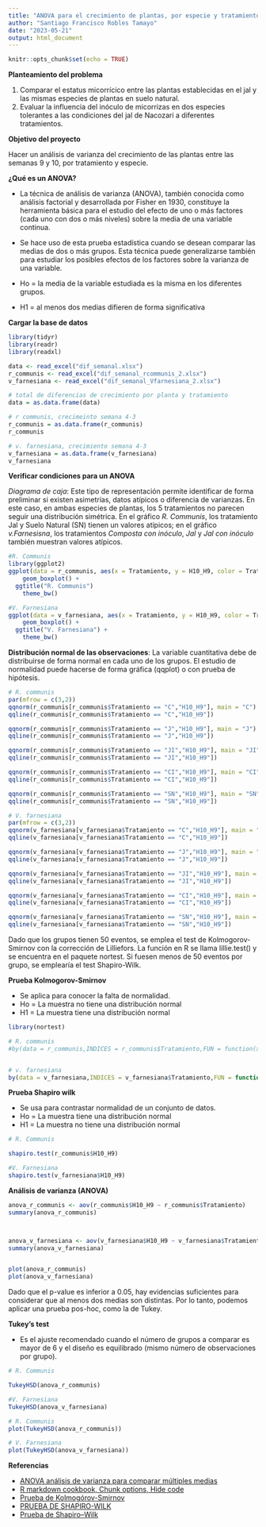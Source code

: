 ---
title: "ANOVA para el crecimiento de plantas, por especie y tratamiento, entre la semanas 9 y 10"
author: "Santiago Francisco Robles Tamayo"
date: "2023-05-21"
output: html_document
---

```{r setup, include=FALSE}
knitr::opts_chunk$set(echo = TRUE)
```

**Planteamiento del problema**

1. Comparar el estatus micorrícico entre las plantas establecidas en el jal y las mismas especies de plantas en suelo natural.
2. Evaluar la influencia del inóculo de micorrizas en dos especies tolerantes a las condiciones del jal de Nacozari a diferentes tratamientos.


**Objetivo del proyecto**

Hacer un análisis de varianza del crecimiento de las plantas entre las semanas 9 y 10, por tratamiento y especie.

**¿Qué es un ANOVA?**

* La técnica de análisis de varianza (ANOVA), también conocida como análisis factorial y desarrollada por Fisher en 1930, constituye la herramienta básica para el estudio del efecto de uno o más factores (cada uno con dos o más niveles) sobre la media de una variable continua.

* Se hace uso de esta prueba estadística cuando se desean comparar las medias de dos o más grupos. Esta técnica puede generalizarse también para estudiar los posibles efectos de los factores sobre la varianza de una variable.

* Ho = la media de la variable estudiada es la misma en los diferentes grupos.

* H1 = al menos dos medias difieren de forma significativa



**Cargar la base de datos**

```{r datos}
library(tidyr)
library(readr)
library(readxl)

data <- read_excel("dif_semanal.xlsx")
r_communis <- read_excel("dif_semanal_rcommunis_2.xlsx")
v_farnesiana <- read_excel("dif_semanal_Vfarnesiana_2.xlsx")

# total de diferencias de crecimiento por planta y tratamiento
data = as.data.frame(data)

# r communis, crecimeinto semana 4-3
r_communis = as.data.frame(r_communis)
r_communis

# v. farnesiana, crecimiento semana 4-3
v_farnesiana = as.data.frame(v_farnesiana)
v_farnesiana

```


**Verificar condiciones para un ANOVA**

*Diagrama de caja*: Este tipo de representación permite identificar de forma preliminar si existen asimetrías, datos atípicos o diferencia de varianzas. En este caso, en ambas especies de plantas, los 5 tratamientos no parecen seguir una distribución simétrica. En el gráfico *R. Communis*, los tratamiento Jal y Suelo Natural (SN) tienen un valores atípicos; en el gráfico *v.Farnesisna*, los tratamientos *Composta con inóculo*, *Jal* y *Jal con inóculo* también muestran valores atípicos.


```{r Diagrama de cajas, results='hide'}

#R. Communis
library(ggplot2)
ggplot(data = r_communis, aes(x = Tratamiento, y = H10_H9, color = Tratamiento)) +
    geom_boxplot() +
  ggtitle("R. Communis")
    theme_bw()

```

```{R Diagrama de cajas 2, results='hide'}

#V. Farnesiana
ggplot(data = v_farnesiana, aes(x = Tratamiento, y = H10_H9, color = Tratamiento)) +
    geom_boxplot() +
  ggtitle("V. Farnesiana") +
    theme_bw()

```


**Distribución normal de las observaciones**: La variable cuantitativa debe de distribuirse de forma normal en cada uno de los grupos. El estudio de normalidad puede hacerse de forma gráfica (qqplot) o con prueba de hipótesis.



```{r condiciones de normalidad}

# R. communis
par(mfrow = c(3,2))
qqnorm(r_communis[r_communis$Tratamiento == "C","H10_H9"], main = "C")
qqline(r_communis[r_communis$Tratamiento == "C","H10_H9"])

qqnorm(r_communis[r_communis$Tratamiento == "J","H10_H9"], main = "J")
qqline(r_communis[r_communis$Tratamiento == "J","H10_H9"])

qqnorm(r_communis[r_communis$Tratamiento == "JI","H10_H9"], main = "JI")
qqline(r_communis[r_communis$Tratamiento == "JI","H10_H9"])

qqnorm(r_communis[r_communis$Tratamiento == "CI","H10_H9"], main = "CI")
qqline(r_communis[r_communis$Tratamiento == "CI","H10_H9"])

qqnorm(r_communis[r_communis$Tratamiento == "SN","H10_H9"], main = "SN")
qqline(r_communis[r_communis$Tratamiento == "SN","H10_H9"])

```

```{r condiciones de normalidad 2}

# V. farnesiana
par(mfrow = c(3,2))
qqnorm(v_farnesiana[v_farnesiana$Tratamiento == "C","H10_H9"], main = "C")
qqline(v_farnesiana[v_farnesiana$Tratamiento == "C","H10_H9"])

qqnorm(v_farnesiana[v_farnesiana$Tratamiento == "J","H10_H9"], main = "J")
qqline(v_farnesiana[v_farnesiana$Tratamiento == "J","H10_H9"])

qqnorm(v_farnesiana[v_farnesiana$Tratamiento == "JI","H10_H9"], main = "JI")
qqline(v_farnesiana[v_farnesiana$Tratamiento == "JI","H10_H9"])

qqnorm(v_farnesiana[v_farnesiana$Tratamiento == "CI","H10_H9"], main = "CI")
qqline(v_farnesiana[v_farnesiana$Tratamiento == "CI","H10_H9"])

qqnorm(v_farnesiana[v_farnesiana$Tratamiento == "SN","H10_H9"], main = "SN")
qqline(v_farnesiana[v_farnesiana$Tratamiento == "SN","H10_H9"])


```



Dado que los grupos tienen 50 eventos, se emplea el test de Kolmogorov-Smirnov con la corrección de Lilliefors. La función en R se llama lillie.test() y se encuentra en el paquete nortest. Si fuesen menos de 50 eventos por grupo, se emplearía el test Shapiro-Wilk.

**Prueba Kolmogorov-Smirnov**

* Se aplica para conocer la falta de normalidad.
* Ho = La muestra no tiene una distribución normal
* H1 = La muestra tiene una distribución normal

```{r Kolmogorov-Smirnov}

library(nortest)

# R. communis
#by(data = r_communis,INDICES = r_communis$Tratamiento,FUN = function(x){ lillie.test(x$H10_H9)})


# v. farnesiana
by(data = v_farnesiana,INDICES = v_farnesiana$Tratamiento,FUN = function(x){ lillie.test(x$H10_H9)})

```

**Prueba Shapiro wilk**

* Se usa para contrastar normalidad de un conjunto de datos.
* Ho = La muestra tiene una distribución normal
* H1 = La muestra no tiene una distribución normal

```{r Shapiro-wilk}

# R. Communis

shapiro.test(r_communis$H10_H9)

#V. Farnesiana
shapiro.test(v_farnesiana$H10_H9)
```

**Análisis de varianza (ANOVA)**
```{r ANOVA}

anova_r_communis <- aov(r_communis$H10_H9 ~ r_communis$Tratamiento)
summary(anova_r_communis)



anova_v_farnesiana <- aov(v_farnesiana$H10_H9 ~ v_farnesiana$Tratamiento)
summary(anova_v_farnesiana)



```


```{r Grafica ANOVA}

plot(anova_r_communis)
plot(anova_v_farnesiana)

```



Dado que el p-value es inferior a 0.05, hay evidencias suficientes para considerar que al menos dos medias son distintas. Por lo tanto, podemos aplicar una prueba pos-hoc, como la de Tukey.


**Tukey’s test**

* Es el ajuste recomendado cuando el número de grupos a comparar es mayor de 6 y el diseño es equilibrado (mismo número de observaciones por grupo).



```{r Tukey}

# R. Communis

TukeyHSD(anova_r_communis)

#V. Farnesiana
TukeyHSD(anova_v_farnesiana)

```

```{r Tukey plots}


# R. Communis
plot(TukeyHSD(anova_r_communis))

# V. Farnesiana
plot(TukeyHSD(anova_v_farnesiana))

```

**Referencias**

* [ANOVA análisis de varianza para comparar múltiples medias](https://rpubs.com/Joaquin_AR/219148)
* [R markdown cookbook, Chunk options, Hide code](https://bookdown.org/yihui/rmarkdown-cookbook/hide-one.html)
* [Prueba de Kolmogórov-Smirnov](https://es.wikipedia.org/wiki/Prueba_de_Kolmog%C3%B3rov-Smirnov)
* [PRUEBA DE SHAPIRO-WILK](https://rpubs.com/RubenOrtiz/192363)
* [Prueba de Shapiro–Wilk](https://es.wikipedia.org/wiki/Prueba_de_Shapiro%E2%80%93Wilk)